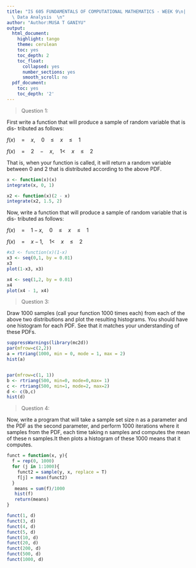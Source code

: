 ```yaml
---
title: "IS 605 FUNDAMENTALS OF COMPUTATIONAL MATHEMATICS - WEEK 9\n|
  \ Data Analysis  \n"
author: "Author:MUSA T GANIYU"
output:
  html_document:
    highlight: tango
    theme: cerulean
    toc: yes
    toc_depth: 2
    toc_float:
      collapsed: yes
      number_sections: yes
      smooth_scroll: no
  pdf_document:
    toc: yes
    toc_depth: '2'
---
```

> Question 1: 

First write a function that will produce a sample of random variable that is dis-
tributed as follows:


$f(x)\quad =\quad x,\quad 0\quad \le \quad x\quad \le \quad 1$
     
$f(x)\quad =\quad 2\quad -\quad x,\quad 1<\quad x\quad \le \quad 2$


That is, when your function is called, it will return a random variable between 0
and 2 that is distributed according to the above PDF.

```r

x <- function(x)(x)
integrate(x, 0, 1)


```



```R
x2 <- function(x)(2 - x)
integrate(x2, 1.5, 2)

```

Now, write a function that will produce a sample of random variable that is dis-
tributed as follows:

$f(x)\quad =\quad 1- x,\quad 0\quad \le \quad x\quad \le \quad 1$
     
$f(x)\quad =\quad x - 1,\quad 1<\quad x\quad \le \quad 2$

```R
#x3 <- function(x)(1-x)
x3 <- seq(0,1, by = 0.01) 
x3
plot(1-x3, x3)
```


```R
x4 <- seq(1,2, by = 0.01) 
x4
plot(x4 - 1, x4)

```

> Question 3: 

Draw 1000 samples (call your function 1000 times each) from each of the above two
distributions and plot the resulting histograms.  You should have one histogram for
each PDF. See that it matches your understanding of these PDFs.


```R
suppressWarnings(library(mc2d))
par(mfrow=c(2,2))
a = rtriang(1000, min = 0, mode = 1, max = 2)
hist(a)


par(mfrow=c(1, 1))
b <- rtriang(500, min=0, mode=0,max= 1)
c <- rtriang(500, min=1, mode=2, max=2)
d <- c(b,c)
hist(d)


```

> Question 4:

Now, write a program that will take a sample set size n
as a parameter and the PDF as the second parameter, and perform 1000 iterations where it samples from the PDF, each time taking n samples and computes the mean of these n samples.It then plots a histogram of these 1000 means that it computes.


```R
funct = function(x, y){
  f = rep(0, 1000)
  for (j in 1:1000){
    funct2 = sample(y, x, replace = T)
    f[j] = mean(funct2)
  }
   means = sum(f)/1000
   hist(f)
   return(means)
}

```


```R
funct(1, d)
funct(3, d)
funct(4, d)
funct(5, d)
funct(10, d)
funct(20, d)
funct(200, d)
funct(500, d)
funct(1000, d)
```